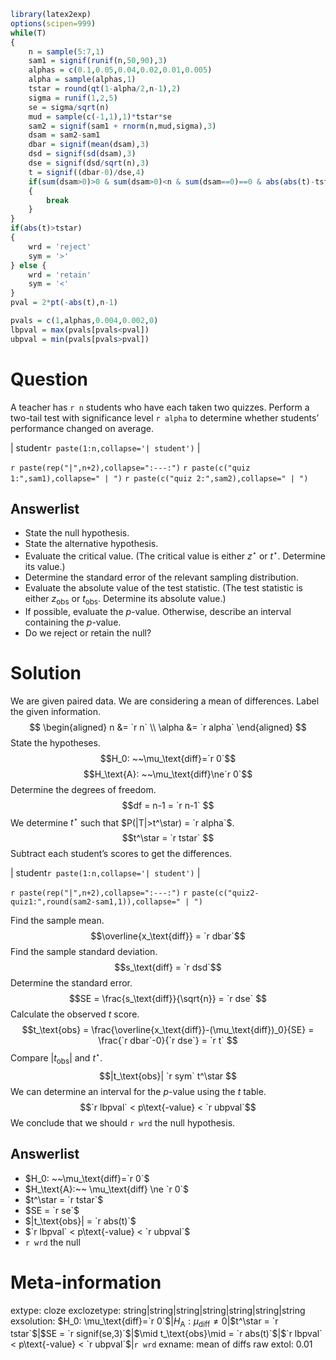 ```r
library(latex2exp)
options(scipen=999)
while(T)
{
    n = sample(5:7,1)
    sam1 = signif(runif(n,50,90),3)
    alphas = c(0.1,0.05,0.04,0.02,0.01,0.005)
    alpha = sample(alphas,1)
    tstar = round(qt(1-alpha/2,n-1),2)
    sigma = runif(1,2,5)
    se = sigma/sqrt(n)
    mud = sample(c(-1,1),1)*tstar*se
    sam2 = signif(sam1 + rnorm(n,mud,sigma),3)
    dsam = sam2-sam1
    dbar = signif(mean(dsam),3)
    dsd = signif(sd(dsam),3)
    dse = signif(dsd/sqrt(n),3)
    t = signif((dbar-0)/dse,4)
    if(sum(dsam>0)>0 & sum(dsam>0)<n & sum(dsam==0)==0 & abs(abs(t)-tstar) > 0.02 & abs(abs(t)-tstar) < 0.2)
    {
        break
    }
}
if(abs(t)>tstar)
{
    wrd = 'reject'
    sym = '>'
} else {
    wrd = 'retain'
    sym = '<'
}
pval = 2*pt(-abs(t),n-1)

pvals = c(1,alphas,0.004,0.002,0)
lbpval = max(pvals[pvals<pval])
ubpval = min(pvals[pvals>pval])

```

Question
========

A teacher has `r n` students who have each taken two quizzes. Perform a two-tail test with significance level `r alpha` to determine whether students' performance changed on average.

| | student`r paste(1:n,collapse='| student')` |
`r paste(rep("|",n+2),collapse=":---:")`
`r paste(c("quiz 1:",sam1),collapse=" | ")`
`r paste(c("quiz 2:",sam2),collapse=" | ")`


Answerlist
--------

* State the null hypothesis.
* State the alternative hypothesis.
* Evaluate the critical value. (The critical value is either $z^\star$ or $t^\star$. Determine its value.)
* Determine the standard error of the relevant sampling distribution.
* Evaluate the absolute value of the test statistic. (The test statistic is either $z_\text{obs}$ or $t_\text{obs}$. Determine its absolute value.)
* If possible, evaluate the $p$-value. Otherwise, describe an interval containing the $p$-value.
* Do we reject or retain the null?



Solution
========

We are given paired data. We are considering a mean of differences. Label the given information.
$$
\begin{aligned}
n &= `r n` \\
\alpha &= `r alpha`
\end{aligned}
$$
State the hypotheses.
$$H_0: ~~\mu_\text{diff}=`r 0`$$
$$H_\text{A}: ~~\mu_\text{diff}\ne`r 0`$$
Determine the degrees of freedom.
$$df = n-1 = `r n-1` $$
We determine $t^\star$ such that $P(|T|>t^\star) = `r alpha`$.
$$t^\star = `r tstar` $$
Subtract each student's scores to get the differences.

| | student`r paste(1:n,collapse='| student')` |
`r paste(rep("|",n+2),collapse=":---:")`
`r paste(c("quiz2-quiz1:",round(sam2-sam1,1)),collapse=" | ")`

Find the sample mean.
$$\overline{x_\text{diff}} = `r dbar`$$
Find the sample standard deviation.
$$s_\text{diff} = `r dsd`$$
Determine the standard error.
$$SE = \frac{s_\text{diff}}{\sqrt{n}} = `r dse` $$
Calculate the observed $t$ score.
$$t_\text{obs} = \frac{\overline{x_\text{diff}}-(\mu_\text{diff})_0}{SE} = \frac{`r dbar`-0}{`r dse`} = `r t` $$
Compare $|t_\text{obs}|$ and $t^\star$.
$$|t_\text{obs}| `r sym` t^\star $$
We can determine an interval for the $p$-value using the $t$ table.
$$`r lbpval` < p\text{-value} < `r ubpval`$$
We conclude that we should `r wrd` the null hypothesis.


Answerlist
--------
* $H_0: ~~\mu_\text{diff}=`r 0`$
* $H_\text{A}:~~ \mu_\text{diff} \ne `r 0`$
* $t^\star = `r tstar`$
* $SE = `r se`$
* $|t_\text{obs}| = `r abs(t)`$
* $`r lbpval` < p\text{-value} < `r ubpval`$
* `r wrd` the null


Meta-information
============
extype: cloze
exclozetype: string|string|string|string|string|string|string
exsolution: $H_0: \mu_\text{diff}=`r 0`$|$H_\text{A}: \mu_\text{diff} \ne 0$|$t^\star = `r tstar`$|$SE = `r signif(se,3)`$|$\mid t_\text{obs}\mid = `r abs(t)`$|$`r lbpval` < p\text{-value} < `r ubpval`$|`r wrd`
exname: mean of diffs raw
extol: 0.01
